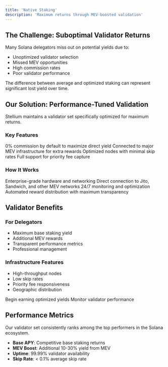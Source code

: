 ```yaml
---
title: 'Native Staking'
description: 'Maximum returns through MEV-boosted validation'
---
```


## The Challenge: Suboptimal Validator Returns

Many Solana delegators miss out on potential yields due to:
- Unoptimized validator selection
- Missed MEV opportunities
- High commission rates
- Poor validator performance

<Note>
The difference between average and optimized staking can represent significant lost yield over time.
</Note>

## Our Solution: Performance-Tuned Validation

Stellium maintains a validator set specifically optimized for maximum returns.

### Key Features

<CardGroup cols={2}>
  <Card title="Zero Commission" icon="percent">
    0% commission by default to maximize direct yield
  </Card>
  <Card title="MEV Integration" icon="robot">
    Connected to major MEV infrastructure for extra rewards
  </Card>
  <Card title="High Performance" icon="gauge-max">
    Optimized nodes with minimal skip rates
  </Card>
  <Card title="Priority Enabled" icon="bolt">
    Full support for priority fee capture
  </Card>
</CardGroup>

### How It Works

<Steps>
  <Step title="Optimized Infrastructure">
    Enterprise-grade hardware and networking
  </Step>
  <Step title="MEV Integration">
    Direct connection to Jito, Sandwich, and other MEV networks
  </Step>
  <Step title="Performance Monitoring">
    24/7 monitoring and optimization
  </Step>
  <Step title="Yield Distribution">
    Automated reward distribution with maximum transparency
  </Step>
</Steps>

## Validator Benefits

### For Delegators
- Maximum base staking yield
- Additional MEV rewards
- Transparent performance metrics
- Professional management

### Infrastructure Features
- High-throughput nodes
- Low skip rates
- Priority fee responsiveness
- Geographic distribution

<CardGroup cols={2}>
  <Card title="Start Staking" icon="play" href="/quickstart">
    Begin earning optimized yields
  </Card>
  <Card title="View Stats" icon="chart-line" href="/api-reference/introduction">
    Monitor validator performance
  </Card>
</CardGroup>

## Performance Metrics

<Note>
Our validator set consistently ranks among the top performers in the Solana ecosystem.
</Note>

- **Base APY**: Competitive base staking returns
- **MEV Boost**: Additional 10-30% yield from MEV
- **Uptime**: 99.99% validator availability
- **Skip Rate**: < 0.1% average skip rate 